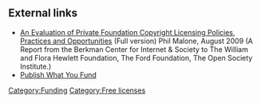 == External links ==

* [http://cyber.law.harvard.edu/publications/2009/Open_Content_Licensing_for_Foundations An Evaluation of Private Foundation Copyright Licensing Policies, Practices and Opportunities] (Full version) Phil Malone, August 2009 (A Report from the Berkman Center for Internet & Society to The William and Flora Hewlett Foundation, The Ford Foundation, The Open Society Institute.)
* [http://www.publishwhatyoufund.org/ Publish What You Fund]

{{stub}}

[[Category:Funding]]
[[Category:Free licenses]]